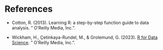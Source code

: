 # References {-}

- Cotton, R. (2013). Learning R: a step-by-step function guide to data analysis. " O'Reilly Media, Inc.".

- Wickham, H., Çetinkaya-Rundel, M., & Grolemund, G. (2023). [R for Data Science](https://r4ds.had.co.nz/). " O'Reilly Media, Inc.".